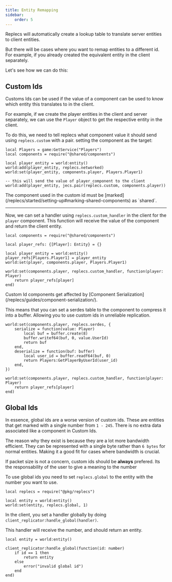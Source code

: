 ---
title: Entity Remapping  
sidebar:
    order: 5
---

Replecs will automatically create a lookup table to translate server entities to client entities.

But there will be cases where you want to remap entities to a different id.
For example, if you already created the equivalent entity in the client separately.

Let's see how we can do this:

## Custom Ids

Customs Ids can be used if the value of a component can be used to know which entity this translates to in the client.

For example, if we create the player entities in the client and server separately,
we can use the `Player` object to get the respective entity in the client.

To do this, we need to tell replecs what component value it should send using `replecs.custom` with a pair.
setting the component as the target:

```luau
local Players = game:GetService("Players")
local components = require("@shared/components")

local player_entity = world:entity()
world:add(player_entity, replecs.networked)
world:set(player_entity, components.player, Players.Player1)

-- this will send the value of player_component to the client
world:add(player_entity, jecs.pair(replecs.custom, components.player))
```

<Aside type="caution">
The component used in the custom id must be [marked](/replecs/started/setting-up#marking-shared-components) as `shared`.
</Aside>

---

Now, we can set a handler using `replecs.custom_handler` in the client for the `player` component.
This function will receive the value of the component and return the client entity.

```luau
local components = require("@shared/components")

local player_refs: {[Player]: Entity} = {}

local player_entity = world:entity()
player_refs[Players.Player1] = player_entity
world:set(player, components.player, Players.Player1)

world:set(components.player, replecs.custom_handler, function(player: Player)
    return player_refs[player]
end)
```

<Aside>
Custom Id components get affected by [Component Serialization](/replecs/guides/component-serialization/).

This means that you can set a serdes table to the component to compress it into a buffer. Allowing you to use custom ids in unreliable replication.

```luau
world:set(components.player, replecs.serdes, {
    serialize = function(value: Player)
        local buf = buffer.create(8)
        buffer.writef64(buf, 0, value.UserId)
        return buf
    end,
    deserialize = function(buf: buffer)
        local user_id = buffer.readf64(buf, 0)
        return Players:GetPlayerByUserId(user_id)
    end,
})

world:set(components.player, replecs.custom_handler, function(player: Player)
    return player_refs[player]
end)
```
</Aside>

## Global Ids

In essence, global ids are a worse version of custom ids. These are entities that get marked with a single number from `1 - 245`.
There is no extra data associated like a component in Custom Ids. 

The reason why they exist is because they are a lot more bandwidth efficient.
They can be represented with a single byte rather than `6 bytes` for normal entities. Making it a good fit for cases where bandwidth is crucial.

If packet size is not a concern, custom ids should be **always** prefered. Its the responsability of the user to give a meaning to the number

To use global ids you need to set `replecs.global` to the entity with the number you want to use.

```luau
local replecs = require("@pkg/replecs")

local entity = world:entity()
world:set(entity, replecs.global, 1)
```

In the client, you set a handler globally by doing `client_replicator:handle_global(handler)`.

This handler will receive the number, and should return an entity.

```luau
local entity = world:entity()

client_replicator:handle_global(function(id: number)
    if id == 1 then
        return entity
    else
        error("invalid global id")
    end
end)
